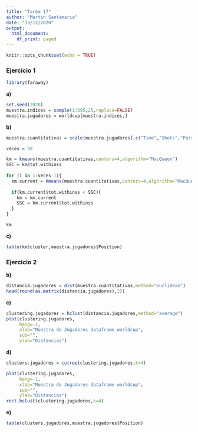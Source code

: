 ```yaml
---
title: "Tarea 17"
author: "Martin Santamaria"
date: "13/12/2020"
output:
  html_document:
    df_print: paged
---
```


```r
knitr::opts_chunk$set(echo = TRUE)
```

### Ejercicio 1

```r
library(faraway)
```

**a)**

```r
set.seed(2020)
muestra.indices = sample(1:595,25,replace=FALSE)
muestra.jugadores = worldcup[muestra.indices,]
```

**b)**

```r
muestra.cuantitativas = scale(muestra.jugadores[,c("Time","Shots","Passes","Tackles","Saves")])

veces = 50

km = kmeans(muestra.cuantitativas,centers=4,algorithm="MacQueen")
SSC = km$tot.withinss
  
for (i in 1:veces-1){
  km.current = kmeans(muestra.cuantitativas,centers=4,algorithm="MacQueen")
  
  if(km.current$tot.withinss < SSC){
    km = km.current
    SSC = km.current$tot.withinss
  }
}

km
```

**c)**

```r
table(km$cluster,muestra.jugadores$Position)
```

### Ejercicio 2

**b)**

```r
distancia.jugadores = dist(muestra.cuantitativas,method="euclidean")
head(round(as.matrix(distancia.jugadores),2))
```

**c)**

```r
clustering.jugadores = hclust(distancia.jugadores,method="average")
plot(clustering.jugadores,
     hang=-1,
     xlab="Muestra de Jugadores dataframe worldcup",
     sub="", 
     ylab="Distancias")
```

**d)**

```r
clusters.jugadores = cutree(clustering.jugadores,k=4)

plot(clustering.jugadores,
     hang=-1,
     xlab="Muestra de Jugadores dataframe worldcup",
     sub="", 
     ylab="Distancias")
rect.hclust(clustering.jugadores,k=4)
```

**e)**

```r
table(clusters.jugadores,muestra.jugadores$Position)
```
